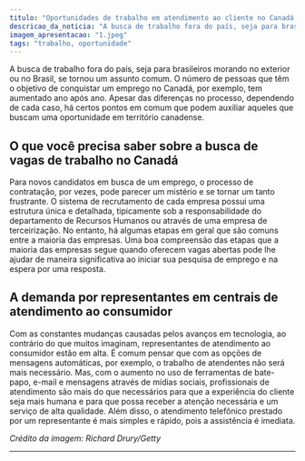```yaml
---
titulo: "Oportunidades de trabalho em atendimento ao cliente no Canadá: Como encontrar as melhores vagas"
descricao_da_noticia: "A busca de trabalho fora do país, seja para brasileiros morando no exterior ou no Brasil, se tornou um assunto comum. "
imagem_apresentacao: "1.jpeg"
tags: "trabalho, oportunidade"
---
```


A busca de trabalho fora do país, seja para brasileiros morando no exterior ou no Brasil, se tornou um assunto comum. O número de pessoas que têm o objetivo de conquistar um emprego no Canadá, por exemplo, tem aumentado ano após ano. Apesar das diferenças no processo, dependendo de cada caso, há certos pontos em comum que podem auxiliar aqueles que buscam uma oportunidade em território canadense.

## O que você precisa saber sobre a busca de vagas de trabalho no Canadá

Para novos candidatos em busca de um emprego, o processo de contratação, por vezes, pode parecer um mistério e se tornar um tanto frustrante. O sistema de recrutamento de cada empresa possui uma estrutura única e detalhada, tipicamente sob a responsabilidade do departamento de Recursos Humanos ou através de uma empresa de terceirização. No entanto, há algumas etapas em geral que são comuns entre a maioria das empresas. Uma boa compreensão das etapas que a maioria das empresas segue quando oferecem vagas abertas pode lhe ajudar de maneira significativa ao iniciar sua pesquisa de emprego e na espera por uma resposta.

## A demanda por representantes em centrais de atendimento ao consumidor

Com as constantes mudanças causadas pelos avanços em tecnologia, ao contrário do que muitos imaginam, representantes de atendimento ao consumidor estão em alta. É comum pensar que com as opções de mensagens automáticas, por exemplo, o trabalho de atendentes não será mais necessário. Mas, com o aumento no uso de ferramentas de bate-papo, e-mail e mensagens através de mídias sociais, profissionais de atendimento são mais do que necessários para que a experiência do cliente seja mais humana e para que possa receber a atenção necessária e um serviço de alta qualidade. Além disso, o atendimento telefônico prestado por um representante é mais simples e rápido, pois a assistência é imediata.

*Crédito da imagem: Richard Drury/Getty*

---